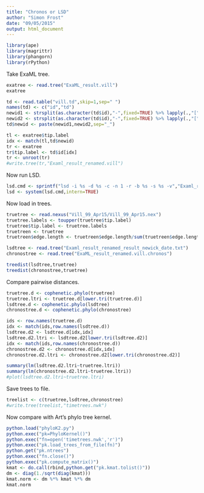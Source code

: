 ```yaml
---
title: "Chronos or LSD"
author: "Simon Frost"
date: "09/05/2015"
output: html_document
---
```


```r
library(ape)
library(magrittr)
library(phangorn)
library(rPython)
```


Take ExaML tree.

```r
exatree <- read.tree("ExaML_result.vill")
exatree
```

```r
td <- read.table("vill.td",skip=1,sep=" ")
names(td) <- c("id","td")
newid1 <- strsplit(as.character(td$id),"-",fixed=TRUE) %>% lapply(.,"[",1) %>% unlist
newid2 <- strsplit(as.character(td$id),"-",fixed=TRUE) %>% lapply(.,"[",2) %>% unlist
td$newid <- paste(newid1,newid2,sep="_")
```

```r
tl <- exatree$tip.label
idx <- match(tl,td$newid)
tr <- exatree
tr$tip.label <- td$id[idx]
tr <- unroot(tr)
#write.tree(tr,"Examl_result_renamed.vill")
```

Now run LSD.

```r
lsd.cmd <- sprintf("lsd -i %s -d %s -c -n 1 -r -b %s -s %s -v","Examl_result_renamed.vill","vill.td",paste(10),6987)
lsd <- system(lsd.cmd,intern=TRUE)
```

Now load in trees.

```r
truetree <- read.nexus("Vill_99_Apr15/Vill_99_Apr15.nex")
truetree.labels <- toupper(truetree$tip.label)
truetree$tip.label <- truetree.labels
truetreen <- truetree
truetreen$edge.length <- truetreen$edge.length/sum(truetreen$edge.length)
```

```r
lsdtree <- read.tree("Examl_result_renamed_result_newick_date.txt")
chronostree <- read.tree("ExaML_result_renamed.vill.chronos")
```

```r
treedist(lsdtree,truetree)
treedist(chronostree,truetree)
```

Compare pairwise distances.

```r
truetree.d <- cophenetic.phylo(truetree)
truetree.ltri <- truetree.d[lower.tri(truetree.d)]
lsdtree.d <- cophenetic.phylo(lsdtree)
chronostree.d <- cophenetic.phylo(chronostree)
```

```r
ids <- row.names(truetree.d)
idx <- match(ids,row.names(lsdtree.d))
lsdtree.d2 <- lsdtree.d[idx,idx]
lsdtree.d2.ltri <- lsdtree.d2[lower.tri(lsdtree.d2)]
idx <- match(ids,row.names(chronostree.d))
chronostree.d2 <- chronostree.d[idx,idx]
chronostree.d2.ltri <- chronostree.d2[lower.tri(chronostree.d2)]
```

```r
summary(lm(lsdtree.d2.ltri~truetree.ltri))
summary(lm(chronostree.d2.ltri~truetree.ltri))
#plot(lsdtree.d2.ltri~truetree.ltri)

```

Save trees to file.

```r
treelist <- c(truetree,lsdtree,chronostree)
#write.tree(treelist,"timetrees.nwk")
```

Now compare with Art's phylo tree kernel.

```r
python.load("phyloK2.py")
python.exec("pk=PhyloKernel()")
python.exec("fn=open('timetrees.nwk','r')")
python.exec("pk.load_trees_from_file(fn)")
python.get("pk.ntrees")
python.exec("fn.close()")
python.exec("pk.compute_matrix()")
kmat <- do.call(rbind,python.get("pk.kmat.tolist()"))
dm <- diag(1./sqrt(diag(kmat)))
kmat.norm <- dm %*% kmat %*% dm
kmat.norm
```
